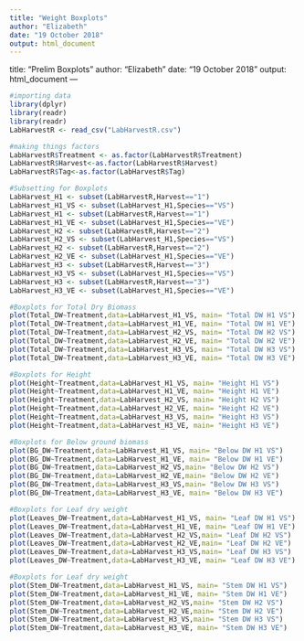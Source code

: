 ---
title: "Weight Boxplots"
author: "Elizabeth"
date: "19 October 2018"
output: html_document
---
title: "Prelim Boxplots"
author: "Elizabeth"
date: "19 October 2018"
output: html_document
---

```{r}
#importing data
library(dplyr)
library(readr)
library(readr)
LabHarvestR <- read_csv("LabHarvestR.csv")
```

```{r}
#making things factors
LabHarvestR$Treatment <- as.factor(LabHarvestR$Treatment)
LabHarvestR$Harvest<-as.factor(LabHarvestR$Harvest)
LabHarvestR$Tag<-as.factor(LabHarvestR$Tag)
```

```{r}
#Subsetting for Boxplots
LabHarvest_H1 <- subset(LabHarvestR,Harvest=="1")
LabHarvest_H1_VS <- subset(LabHarvest_H1,Species=="VS")
LabHarvest_H1 <- subset(LabHarvestR,Harvest=="1")
LabHarvest_H1_VE <- subset(LabHarvest_H1,Species=="VE")
LabHarvest_H2 <- subset(LabHarvestR,Harvest=="2")
LabHarvest_H2_VS <- subset(LabHarvest_H1,Species=="VS")
LabHarvest_H2 <- subset(LabHarvestR,Harvest=="2")
LabHarvest_H2_VE <- subset(LabHarvest_H1,Species=="VE")
LabHarvest_H3 <- subset(LabHarvestR,Harvest=="3")
LabHarvest_H3_VS <- subset(LabHarvest_H1,Species=="VS")
LabHarvest_H3 <- subset(LabHarvestR,Harvest=="3")
LabHarvest_H3_VE <- subset(LabHarvest_H1,Species=="VE")
```

```{r}
#Boxplots for Total Dry Biomass
plot(Total_DW~Treatment,data=LabHarvest_H1_VS, main= "Total DW H1 VS")
plot(Total_DW~Treatment,data=LabHarvest_H1_VE, main= "Total DW H1 VE")
plot(Total_DW~Treatment,data=LabHarvest_H2_VS, main= "Total DW H2 VS")
plot(Total_DW~Treatment,data=LabHarvest_H2_VE, main= "Total DW H2 VE")
plot(Total_DW~Treatment,data=LabHarvest_H3_VS, main= "Total DW H3 VS")
plot(Total_DW~Treatment,data=LabHarvest_H3_VE, main= "Total DW H3 VE")
```

```{r}
#Boxplots for Height
plot(Height~Treatment,data=LabHarvest_H1_VS, main= "Height H1 VS")
plot(Height~Treatment,data=LabHarvest_H1_VE, main= "Height H1 VE")
plot(Height~Treatment,data=LabHarvest_H2_VS, main= "Height H2 VS")
plot(Height~Treatment,data=LabHarvest_H2_VE, main= "Height H2 VE")
plot(Height~Treatment,data=LabHarvest_H3_VS, main= "Height H3 VS")
plot(Height~Treatment,data=LabHarvest_H3_VE, main= "Height H3 VE")
```

```{r}
#Boxplots for Below ground biomass
plot(BG_DW~Treatment,data=LabHarvest_H1_VS, main= "Below DW H1 VS")
plot(BG_DW~Treatment,data=LabHarvest_H1_VE, main= "Below DW H1 VE")
plot(BG_DW~Treatment,data=LabHarvest_H2_VS,main= "Below DW H2 VS")
plot(BG_DW~Treatment,data=LabHarvest_H2_VE,main= "Below DW H2 VE")
plot(BG_DW~Treatment,data=LabHarvest_H3_VS,main= "Below DW H3 VS")
plot(BG_DW~Treatment,data=LabHarvest_H3_VE, main= "Below DW H3 VE")
```

```{r}
#Boxplots for Leaf dry weight 
plot(Leaves_DW~Treatment,data=LabHarvest_H1_VS, main= "Leaf DW H1 VS")
plot(Leaves_DW~Treatment,data=LabHarvest_H1_VE, main= "Leaf DW H1 VE")
plot(Leaves_DW~Treatment,data=LabHarvest_H2_VS,main= "Leaf DW H2 VS")
plot(Leaves_DW~Treatment,data=LabHarvest_H2_VE,main= "Leaf DW H2 VE")
plot(Leaves_DW~Treatment,data=LabHarvest_H3_VS,main= "Leaf DW H3 VS")
plot(Leaves_DW~Treatment,data=LabHarvest_H3_VE, main= "Leaf DW H3 VE")
```

```{r}
#Boxplots for Leaf dry weight
plot(Stem_DW~Treatment,data=LabHarvest_H1_VS, main= "Stem DW H1 VS")
plot(Stem_DW~Treatment,data=LabHarvest_H1_VE, main= "Stem DW H1 VE")
plot(Stem_DW~Treatment,data=LabHarvest_H2_VS,main= "Stem DW H2 VS")
plot(Stem_DW~Treatment,data=LabHarvest_H2_VE,main= "Stem DW H2 VE")
plot(Stem_DW~Treatment,data=LabHarvest_H3_VS,main= "Stem DW H3 VS")
plot(Stem_DW~Treatment,data=LabHarvest_H3_VE, main= "Stem DW H3 VE")
```

